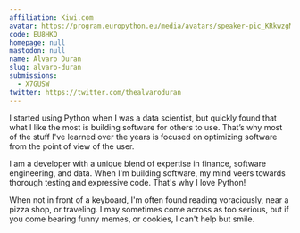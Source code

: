 ```yaml
---
affiliation: Kiwi.com
avatar: https://program.europython.eu/media/avatars/speaker-pic_KRkwzgM.jpg
code: EU8HKQ
homepage: null
mastodon: null
name: Alvaro Duran
slug: alvaro-duran
submissions:
  - X7GUSW
twitter: https://twitter.com/thealvaroduran
---
```


I started using Python when I was a data scientist, but quickly found that what
I like the most is building software for others to use. That’s why most of the
stuff I've learned over the years is focused on optimizing software from the
point of view of the user.

I am a developer with a unique blend of expertise in finance, software
engineering, and data. When I'm building software, my mind veers towards
thorough testing and expressive code. That's why I love Python!

When not in front of a keyboard, I'm often found reading voraciously, near a
pizza shop, or traveling. I may sometimes come across as too serious, but if you
come bearing funny memes, or cookies, I can't help but smile.
